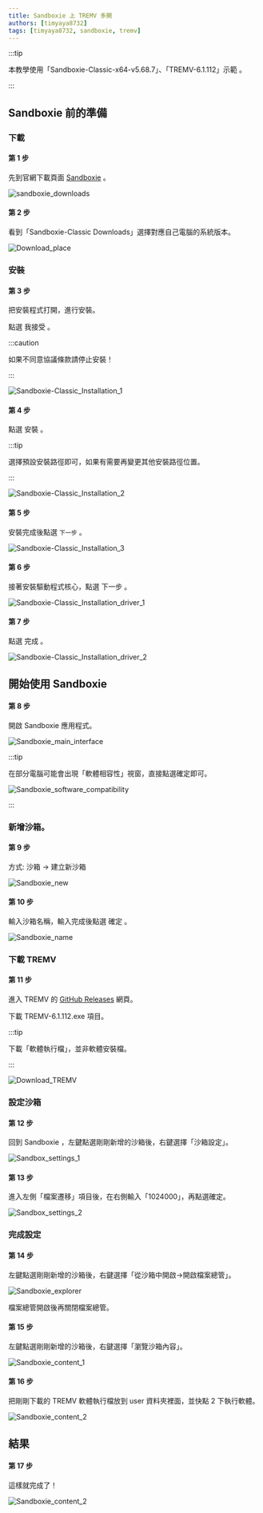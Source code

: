 ```yaml
---
title: Sandboxie 上 TREMV 多開
authors: [timyaya8732]
tags: [timyaya8732, sandboxie, tremv]
---
```


:::tip

本教學使用「Sandboxie-Classic-x64-v5.68.7」、「TREMV-6.1.112」示範 。

:::

## Sandboxie 前的準備

### 下載

#### 第 1 步

先到官網下載頁面 [Sandboxie](https://sandboxie-plus.com/downloads/) 。

![sandboxie_downloads](../../static/img/2024-06-15-timyaya8732/sandboxie_downloads.jpg)

#### 第 2 步

看到「Sandboxie-Classic Downloads」選擇對應自己電腦的系統版本。

![Download_place](../../static/img/2024-06-15-timyaya8732/Download_place.jpg)

### 安裝

#### 第 3 步

把安裝程式打開，進行安裝。

點選 我接受 。

:::caution

如果不同意協議條款請停止安裝！

:::

![Sandboxie-Classic_Installation_1](../../static/img/2024-06-15-timyaya8732/Sandboxie-Classic_Installation_1.jpg)

#### 第 4 步

點選 安裝 。

:::tip

選擇預設安裝路徑即可，如果有需要再變更其他安裝路徑位置。

:::

![Sandboxie-Classic_Installation_2](../../static/img/2024-06-15-timyaya8732/Sandboxie-Classic_Installation_2.jpg)

#### 第 5 步

安裝完成後點選 `下一步` 。

![Sandboxie-Classic_Installation_3](../../static/img/2024-06-15-timyaya8732/Sandboxie-Classic_Installation_3.jpg)

#### 第 6 步

接著安裝驅動程式核心，點選 下一步 。

![Sandboxie-Classic_Installation_driver_1](../../static/img/2024-06-15-timyaya8732/Sandboxie-Classic_Installation_driver_1.jpg)

#### 第 7 步

點選 完成 。

![Sandboxie-Classic_Installation_driver_2](../../static/img/2024-06-15-timyaya8732/Sandboxie-Classic_Installation_driver_2.jpg)

## 開始使用 Sandboxie

#### 第 8 步

開啟 Sandboxie 應用程式。

![Sandboxie_main_interface](../../static/img/2024-06-15-timyaya8732/Sandboxie_main_interface.jpg)

:::tip

在部分電腦可能會出現「軟體相容性」視窗，直接點選確定即可。

![Sandboxie_software_compatibility](../../static/img/2024-06-15-timyaya8732/Sandboxie_software_compatibility.jpg)

:::

### 新增沙箱。

#### 第 9 步

方式: 沙箱 -> 建立新沙箱

![Sandboxie_new](../../static/img/2024-06-15-timyaya8732/Sandboxie_new.jpg)

#### 第 10 步

輸入沙箱名稱，輸入完成後點選 確定 。

![Sandboxie_name](../../static/img/2024-06-15-timyaya8732/Sandboxie_name.jpg)

### 下載 TREMV

#### 第 11 步

進入 TREMV 的 [GitHub Releases](https://github.com/yayacat/TREM/releases) 網頁。

下載 TREMV-6.1.112.exe 項目。

:::tip

下載「軟體執行檔」，並非軟體安裝檔。

:::

![Download_TREMV](../../static/img/2024-06-15-timyaya8732/Download_TREMV.jpg)

### 設定沙箱

#### 第 12 步

回到 Sandboxie ，左鍵點選剛剛新增的沙箱後，右鍵選擇「沙箱設定」。

![Sandbox_settings_1](../../static/img/2024-06-15-timyaya8732/Sandbox_settings_1.jpg)

#### 第 13 步

進入左側「檔案遷移」項目後，在右側輸入「1024000」，再點選確定。

![Sandbox_settings_2](../../static/img/2024-06-15-timyaya8732/Sandbox_settings_2.jpg)

### 完成設定

#### 第 14 步

左鍵點選剛剛新增的沙箱後，右鍵選擇「從沙箱中開啟->開啟檔案總管」。

![Sandboxie_explorer](../../static/img/2024-06-15-timyaya8732/Sandboxie_explorer.jpg)

檔案總管開啟後再關閉檔案總管。

#### 第 15 步

左鍵點選剛剛新增的沙箱後，右鍵選擇「瀏覽沙箱內容」。

![Sandboxie_content_1](../../static/img/2024-06-15-timyaya8732/Sandboxie_content_1.jpg)

#### 第 16 步

把剛剛下載的 TREMV 軟體執行檔放到 user 資料夾裡面，並快點 2 下執行軟體。

![Sandboxie_content_2](../../static/img/2024-06-15-timyaya8732/Sandboxie_content_2.jpg)

## 結果

#### 第 17 步

這樣就完成了！

![Sandboxie_content_2](../../static/img/2024-06-15-timyaya8732/TREMV.jpg)
